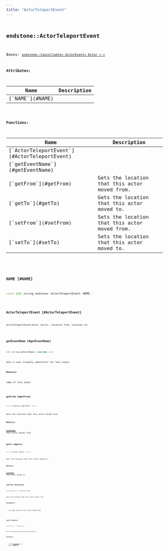 ```yaml
---
title: "ActorTeleportEvent"
---
```


## <code className="doc-symbol doc-symbol-class"/> endstone::ActorTeleportEvent

Bases: [`endstone::Cancellable< ActorEvent< Actor > >`](cancellable)









**Attributes:**

<table>
<thead>
   <tr>
      <th>Name</th>
      <th>Description</th>
   </tr>
</thead>
<tbody>
<tr key="classendstone_1_1_actor_teleport_event_1a2f7ffbf56f181255a139b024ba509783">
    <td>[`NAME`](#NAME)</td>
    <td></td>
</tr>
</tbody>
</table>






**Functions:**

<table>
<thead>
   <tr>
      <th>Name</th>
      <th>Description</th>
   </tr>
</thead>
<tbody>
<tr key="classendstone_1_1_actor_teleport_event_1a6c419a38acb7baf7091376bac7bb44d7">
    <td>[`ActorTeleportEvent`](#ActorTeleportEvent)</td>
    <td></td>
</tr>
<tr key="classendstone_1_1_actor_teleport_event_1a60979e7b5222885d3b072c8dde7185d2">
    <td>[`getEventName`](#getEventName)</td>
    <td></td>
</tr>
<tr key="classendstone_1_1_actor_teleport_event_1a2d41334b6b7b8362cad60430d56febb2">
    <td>[`getFrom`](#getFrom)</td>
    <td>Gets the location that this actor moved from.</td>
</tr>
<tr key="classendstone_1_1_actor_teleport_event_1ab0bce5bf080702eb2808d46e7e1ab612">
    <td>[`getTo`](#getTo)</td>
    <td>Gets the location that this actor moved to.</td>
</tr>
<tr key="classendstone_1_1_actor_teleport_event_1ac71b31960417257ca1b2abaf7fc3e5e2">
    <td>[`setFrom`](#setFrom)</td>
    <td>Sets the location that this actor moved from.</td>
</tr>
<tr key="classendstone_1_1_actor_teleport_event_1aeabc5788b424d23a598b057a05f767d0">
    <td>[`setTo`](#setTo)</td>
    <td>Sets the location that this actor moved to.</td>
</tr>
</tbody>
</table>

### <code className="doc-symbol doc-symbol-variable"/> NAME [#NAME]

```cpp
const std::string endstone::ActorTeleportEvent::NAME;
```
### <code className="doc-symbol doc-symbol-function"/> ActorTeleportEvent [#ActorTeleportEvent]

```cpp
ActorTeleportEvent(Actor &actor, Location from, Location to)
```
### <code className="doc-symbol doc-symbol-function"/> getEventName [#getEventName]

```cpp
std::string getEventName() override const
```


Gets a user-friendly identifier for this event.




**Returns:**

name of this event 





        
### <code className="doc-symbol doc-symbol-function"/> getFrom [#getFrom]

```cpp
const Location &getFrom() const
```

Gets the location that this actor moved from.





**Returns:**

[**Location**](classendstone_1_1_location.md) this actor moved from 





        
### <code className="doc-symbol doc-symbol-function"/> getTo [#getTo]

```cpp
const Location &getTo() const
```

Gets the location that this actor moved to.





**Returns:**

[**Location**](classendstone_1_1_location.md) this actor moved to 





        
### <code className="doc-symbol doc-symbol-function"/> setFrom [#setFrom]

```cpp
void setFrom(const Location &from)
```

Sets the location that this actor moved from.





**Parameters:**


* `from` New location this actor moved from 




        
### <code className="doc-symbol doc-symbol-function"/> setTo [#setTo]

```cpp
void setTo(const Location &to)
```

Sets the location that this actor moved to.





**Parameters:**


* `to` New [**Location**](classendstone_1_1_location.md) this actor moved to 




        
